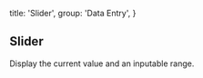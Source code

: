 
  title: 'Slider',
  group: 'Data Entry',
}

## Slider

Display the current value and an inputable range.

